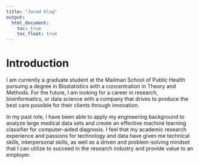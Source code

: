 ```yaml
--- 
title: "Jared Klug"
output: 
  html_document:
    toc: true
    toc_float: true
---
```


# Introduction

I am currently a graduate student at the Mailman School of Public Health pursuing a degree in Biostatistics with a concentration in Theory and Methods. For the future, I am looking for a career in research, bioinformatics, or data science with a company that drives to produce the best care possible for their clients through innovation.

In my past role, I have been able to apply my engineering background to analyze large medical data sets and create an effective machine learning classifier for computer-aided diagnosis. I feel that my academic research experience and passions for technology and data have given me technical skills, interpersonal skills, as well as a driven and problem-solving mindset that I can utilize to succeed in the research industry and provide value to an employer.


